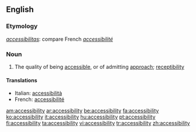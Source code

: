 ==English==
{{wikipedia}}
===Etymology===
{{L.}} ''[[accessibilitas]]'': compare French ''[[accessibilité]]''

===Noun===
{{en-noun|-}}

# The quality of being [[accessible]], or of admitting [[approach]]; [[receptibility]]

====Translations====
{{trans-top|the quality of being accessible, or of admitting approach; receptibility}}
*Italian: [[accessibilità]] {{f}}
*French: [[accessibilité]] {{f}}
{{trans-bottom}}

[[am:accessibility]]
[[ar:accessibility]]
[[be:accessibility]]
[[fa:accessibility]]
[[ko:accessibility]]
[[it:accessibility]]
[[hu:accessibility]]
[[pt:accessibility]]
[[fi:accessibility]]
[[ta:accessibility]]
[[vi:accessibility]]
[[tr:accessibility]]
[[zh:accessibility]]